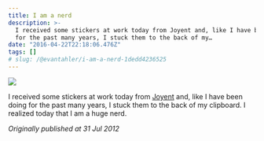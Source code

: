 ```yaml
---
title: I am a nerd
description: >-
  I received some stickers at work today from Joyent and, like I have been doing
  for the past many years, I stuck them to the back of my…
date: "2016-04-22T22:18:06.476Z"
tags: []
# slug: /@evantahler/i-am-a-nerd-1dedd4236525
---
```


![](/images/medium-export/1__Eo__rHpd5eF3dfGuai__2__Zw.jpeg)

I received some stickers at work today from [Joyent](http://joyent.com/) and, like I have been doing for the past many years, I stuck them to the back of my clipboard. I realized today that I am a huge nerd.

_Originally published at 31 Jul 2012_
